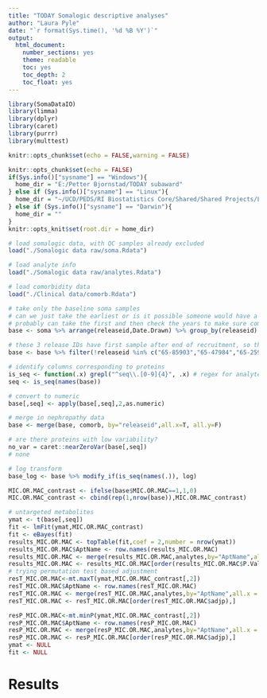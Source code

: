 ```yaml
---
title: "TODAY Somalogic descriptive analyses"
author: "Laura Pyle"
date: "`r format(Sys.time(), '%d %B %Y')`"
output:
  html_document:
    number_sections: yes
    theme: readable
    toc: yes
    toc_depth: 2
    toc_float: yes
---
```


```r
library(SomaDataIO)
library(limma)
library(dplyr)
library(caret)
library(purrr)
library(multtest)

knitr::opts_chunk$set(echo = FALSE,warning = FALSE)

knitr::opts_chunk$set(echo = FALSE)
if(Sys.info()["sysname"] == "Windows"){
  home_dir = "E:/Petter Bjornstad/TODAY subaward"
} else if (Sys.info()["sysname"] == "Linux"){
  home_dir = "~/UCD/PEDS/RI Biostatistics Core/Shared/Shared Projects/Laura/Peds Endo/Petter Bjornstad/TODAY subaward/"
} else if (Sys.info()["sysname"] == "Darwin"){
  home_dir = ""
}
knitr::opts_knit$set(root.dir = home_dir)
```

```r
# load somalogic data, with QC samples already excluded
load("./Somalogic data raw/soma.Rdata")

# load analyte info
load("./Somalogic data raw/analytes.Rdata")

# load comorbidity data
load("./Clinical data/comorb.Rdata")

# take only the baseline soma samples
# can we just take the earliest or is it possible someone would have a follow-up sample but not baseline?
# probably can take the first and then check the years to make sure compatible with TODAY
base <- soma %>% arrange(releaseid,Date.Drawn) %>% group_by(releaseid) %>% filter(row_number()==1)

# these 3 release IDs have first sample after end of recruitment, so they must be missing the baseline visit
base <- base %>% filter(!releaseid %in% c("65-85903","65-47984","65-25901"))

# identify columns corresponding to proteins
is_seq <- function(.x) grepl("^seq\\.[0-9]{4}", .x) # regex for analytes
seq <- is_seq(names(base))

# convert to numeric
base[,seq] <- apply(base[,seq],2,as.numeric)

# merge in nephropathy data
base <- merge(base, comorb, by="releaseid",all.x=T, all.y=F)

# are there proteins with low variability?
no_var = caret::nearZeroVar(base[,seq])
# none

# log transform
base_log <- base %>% modify_if(is_seq(names(.)), log)
```

```r
MIC.OR.MAC_contrast <- ifelse(base$MIC.OR.MAC==1,1,0)
MIC.OR.MAC_contrast <- cbind(rep(1,nrow(base)),MIC.OR.MAC_contrast)

# untargeted metabolites
ymat <- t(base[,seq])
fit <- lmFit(ymat,MIC.OR.MAC_contrast)
fit <- eBayes(fit)
results_MIC.OR.MAC <- topTable(fit,coef = 2,number = nrow(ymat))
results_MIC.OR.MAC$AptName <- row.names(results_MIC.OR.MAC)
results_MIC.OR.MAC <- merge(results_MIC.OR.MAC,analytes,by="AptName",all.x = T, all.y = F)
results_MIC.OR.MAC <- results_MIC.OR.MAC[order(results_MIC.OR.MAC$P.Value),] 
# trying permutation test based adjustment
resT_MIC.OR.MAC<-mt.maxT(ymat,MIC.OR.MAC_contrast[,2])
resT_MIC.OR.MAC$AptName <- row.names(resT_MIC.OR.MAC)
resT_MIC.OR.MAC <- merge(resT_MIC.OR.MAC,analytes,by="AptName",all.x = T, all.y = F)
resT_MIC.OR.MAC <- resT_MIC.OR.MAC[order(resT_MIC.OR.MAC$adjp),] 

resP_MIC.OR.MAC<-mt.minP(ymat,MIC.OR.MAC_contrast[,2])
resP_MIC.OR.MAC$AptName <- row.names(resP_MIC.OR.MAC)
resP_MIC.OR.MAC <- merge(resP_MIC.OR.MAC,analytes,by="AptName",all.x = T, all.y = F)
resP_MIC.OR.MAC <- resP_MIC.OR.MAC[order(resP_MIC.OR.MAC$adjp),] 
ymat <- NULL
fit <- NULL
```

# Results

```r

```


